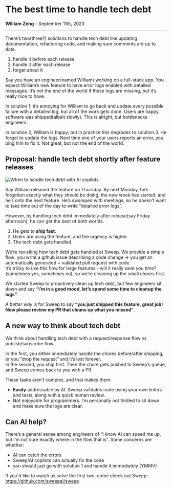 # **The best time to handle tech debt**

**William Zeng** - September 11th, 2023

---

There’s two(three?) solutions to handle tech debt like updating documentation, refactoring code, and making sure comments are up to date.

1. handle it before each release
2. handle it after each release
3. forget about it

Say you have an engineer(named William) working on a full-stack app. You expect William’s new feature to have error logs enabled with detailed messages.
It’s not the end of the world if these logs are missing, but it’s really nice to have.

In solution 1, it’s annoying for William to go back and update every possible failure with a detailed log, but all of the work gets done.
Users are happy, software was shipped(albeit slowly). This is alright, but bottlenecks engineers.

In solution 2, William is happy, but in practice this degrades to solution 3. He forgot to update the logs.
Next time one of your users reports an error, you ping him to fix it. Not great, but not the end of the world.

## Proposal: handle tech debt shortly after feature releases

<img src="/deployment/tech_debt.png" alt="When to handle tech debt with AI copilots" />

Say William released the feature on Thursday.
By next Monday, he’s forgotten exactly what they should be doing, the new week has started, and he’s onto the next feature.
He’s swamped with meetings, so he doesn’t want to take time out of the day to write “detailed error logs”.

However, by handling tech debt immediately after release(say Friday afternoon), he can get the best of both worlds.
1. He gets to **ship fast**.
2. Users are using the feature, and the urgency is higher.
3. The tech debt gets handled.

We’re revisiting how tech debt gets handled at Sweep. We provide a simple flow: you write a github issue describing a code change → you get an automatically generated + validated pull request with code.<br/>
It’s tricky to use this flow for large features - will it really save you time?(sometimes yes, sometimes no), so we’re cleaning up the small chores first.


We started Sweep to proactively clean up tech debt, but few engineers sit down and say **“i’m in a good mood, let’s spend some time to cleanup the logs”**.

*A better way* is for Sweep to say **“you just shipped this feature, great job! Now please review my PR that cleans up what you missed”**.

## A new way to think about tech debt

We think about handling tech debt with a request/response flow vs publish/subscribe flow.

In the first, you either immediately handle the chores before/after shipping, or you “drop the request” and it’s lost forever. <br/>
In the second, you ship first. Then the chore gets pushed to Sweep’s queue, and Sweep comes back to you with a PR.

These tasks aren’t complex, and that makes them:
- **Easily** addressable by AI. Sweep validates code using your own linters and tests, along with a quick human review.
- Not enjoyable for programmers. I’m personally not thrilled to sit down and make sure the logs are clear.

## Can AI help?

There’s a general sense among engineers of “I know AI can speed me up, but I’m not sure exactly where in the flow that is”. Some concerns are whether:

- AI can catch the errors
- Sweep/AI copilots can actually fix the code
- you should just go with solution 1 and handle it immediately (YMMV)

If you'd like to watch us solve the first two, come check out Sweep: https://github.com/sweepai/sweep
